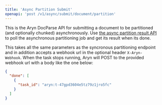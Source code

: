 ```yaml
---
title: 'Async Partition Submit'
openapi: 'post /v1/async/submit/document/partition'
---
```

This is the Aryn DocParse API for submitting a document to be partitioned (and optionally chunked) asynchronously. Use
[the async partition result API](./async-partition-result) to poll the asynchronous partitioning job and get its result
when its done.

This takes all the same parameters as the syncronous partitioning endpoint and in addition accepts a webhook url in the
optional header `X-Aryn-Webhook`. When the task stops running, Aryn will POST to the provided webhook url with a body
like the one below:

```json
{
  "done": [
    {
      "task_id": "aryn:t-47gpd3604e5tz79z1jro5fc"
    }
  ]
}
```
